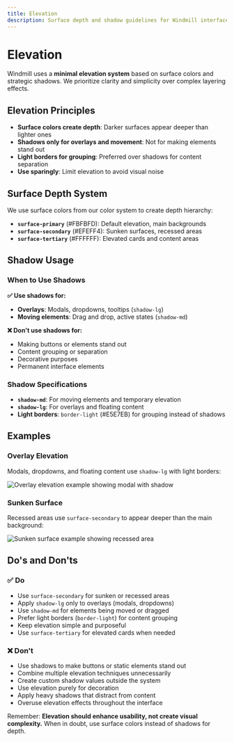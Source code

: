 ```yaml
---
title: Elevation
description: Surface depth and shadow guidelines for Windmill interfaces
---
```


# Elevation

Windmill uses a **minimal elevation system** based on surface colors and strategic shadows. We prioritize clarity and simplicity over complex layering effects.

## Elevation Principles

- **Surface colors create depth**: Darker surfaces appear deeper than lighter ones
- **Shadows only for overlays and movement**: Not for making elements stand out
- **Light borders for grouping**: Preferred over shadows for content separation
- **Use sparingly**: Limit elevation to avoid visual noise

## Surface Depth System

We use surface colors from our color system to create depth hierarchy:

- **`surface-primary`** (#FBFBFD): Default elevation, main backgrounds
- **`surface-secondary`** (#EFEFF4): Sunken surfaces, recessed areas
- **`surface-tertiary`** (#FFFFFF): Elevated cards and content areas

## Shadow Usage

### When to Use Shadows

**✅ Use shadows for:**
- **Overlays**: Modals, dropdowns, tooltips (`shadow-lg`)
- **Moving elements**: Drag and drop, active states (`shadow-md`)

**❌ Don't use shadows for:**
- Making buttons or elements stand out
- Content grouping or separation
- Decorative purposes
- Permanent interface elements

### Shadow Specifications

- **`shadow-md`**: For moving elements and temporary elevation
- **`shadow-lg`**: For overlays and floating content
- **Light borders**: `border-light` (#E5E7EB) for grouping instead of shadows

## Examples

### Overlay Elevation

Modals, dropdowns, and floating content use `shadow-lg` with light borders:

<div style={{ textAlign: 'center', margin: '24px 0' }}>
	<img
		src="/img/brand/elevation-overlay.svg"
		alt="Overlay elevation example showing modal with shadow"
		style={{ maxWidth: '400px', height: 'auto' }}
	/>
</div>

### Sunken Surface

Recessed areas use `surface-secondary` to appear deeper than the main background:

<div style={{ textAlign: 'center', margin: '24px 0' }}>
	<img
		src="/img/brand/elevation-sunken.svg"
		alt="Sunken surface example showing recessed area"
		style={{ maxWidth: '400px', height: 'auto' }}
	/>
</div>

## Do's and Don'ts

### ✅ Do

- Use `surface-secondary` for sunken or recessed areas
- Apply `shadow-lg` only to overlays (modals, dropdowns)
- Use `shadow-md` for elements being moved or dragged
- Prefer light borders (`border-light`) for content grouping
- Keep elevation simple and purposeful
- Use `surface-tertiary` for elevated cards when needed

### ❌ Don't

- Use shadows to make buttons or static elements stand out
- Combine multiple elevation techniques unnecessarily
- Create custom shadow values outside the system
- Use elevation purely for decoration
- Apply heavy shadows that distract from content
- Overuse elevation effects throughout the interface

Remember: **Elevation should enhance usability, not create visual complexity.** When in doubt, use surface colors instead of shadows for depth.